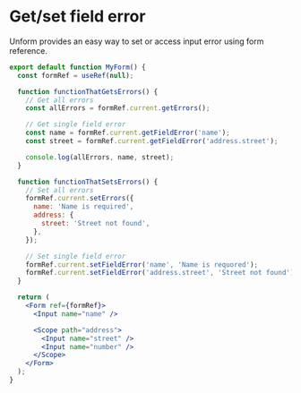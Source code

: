 # Get/set field error

Unform provides an easy way to set or access input error using form reference.

```jsx lineNumbers=true
export default function MyForm() {
  const formRef = useRef(null);

  function functionThatGetsErrors() {
    // Get all errors
    const allErrors = formRef.current.getErrors();

    // Get single field error
    const name = formRef.current.getFieldError('name');
    const street = formRef.current.getFieldError('address.street');

    console.log(allErrors, name, street);
  }

  function functionThatSetsErrors() {
    // Set all errors
    formRef.current.setErrors({
      name: 'Name is required',
      address: {
        street: 'Street not found',
      },
    });

    // Set single field error
    formRef.current.setFieldError('name', 'Name is requored');
    formRef.current.setFieldError('address.street', 'Street not found');
  }

  return (
    <Form ref={formRef}>
      <Input name="name" />

      <Scope path="address">
        <Input name="street" />
        <Input name="number" />
      </Scope>
    </Form>
  );
}
```

